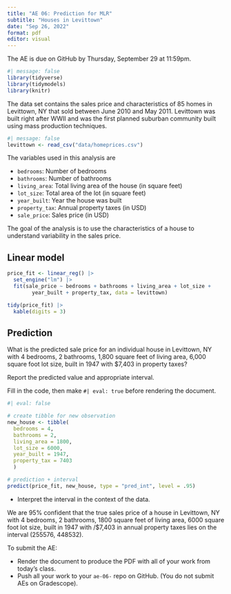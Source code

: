 ---
title: "AE 06: Prediction for MLR"
subtitle: "Houses in Levittown"
date: "Sep 26, 2022"
format: pdf
editor: visual
---

::: callout-important
The AE is due on GitHub by Thursday, September 29 at 11:59pm.
:::

```{r load-packages}
#| message: false
library(tidyverse)
library(tidymodels)
library(knitr)
```

The data set contains the sales price and characteristics of 85 homes in Levittown, NY that sold between June 2010 and May 2011. Levittown was built right after WWII and was the first planned suburban community built using mass production techniques.

```{r load-data}
#| message: false
levittown <- read_csv("data/homeprices.csv")
```

The variables used in this analysis are

-   `bedrooms`: Number of bedrooms
-   `bathrooms`: Number of bathrooms
-   `living_area`: Total living area of the house (in square feet)
-   `lot_size`: Total area of the lot (in square feet)
-   `year_built`: Year the house was built
-   `property_tax`: Annual property taxes (in USD)
-   `sale_price`: Sales price (in USD)

The goal of the analysis is to use the characteristics of a house to understand variability in the sales price.

## Linear model

```{r fit-model}
price_fit <- linear_reg() |>
  set_engine("lm") |>
  fit(sale_price ~ bedrooms + bathrooms + living_area + lot_size +
        year_built + property_tax, data = levittown)

tidy(price_fit) |>
  kable(digits = 3)
```

## Prediction

What is the predicted sale price for an individual house in Levittown, NY with 4 bedrooms, 2 bathrooms, 1,800 square feet of living area, 6,000 square foot lot size, built in 1947 with \$7,403 in property taxes?

Report the predicted value and appropriate interval.

::: callout-note
Fill in the code, then make `#| eval: true` before rendering the document.
:::

```{r predict}
#| eval: false

# create tibble for new observation 
new_house <- tibble(
  bedrooms = 4, 
  bathrooms = 2, 
  living_area = 1800,
  lot_size = 6000,
  year_built = 1947,
  property_tax = 7403
  )

# prediction + interval
predict(price_fit, new_house, type = "pred_int", level = .95)
```

-   Interpret the interval in the context of the data.

We are 95% confident that the true sales price of a house in Levittown, NY with 4 bedrooms, 2 bathrooms, 1800 square feet of living area, 6000 square foot lot size, built in 1947 with /$7,403 in annual property taxes lies on the interval (255576, 448532).

::: callout-important
To submit the AE:

-   Render the document to produce the PDF with all of your work from today's class.
-   Push all your work to your `ae-06-` repo on GitHub. (You do not submit AEs on Gradescope).
:::
